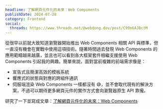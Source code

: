 ```yaml
---
headline: 了解網頁元件化的未來：Web Components
publishDate: 2024-07-28
category: Frontend
social:
  threads: https://www.threads.net/@webdong.dev/post/C99n6AJBctM
---
```


從很早以前就大致知道瀏覽器開始推出 Web Components 相關 API 與標準，但一直沒有機會在實戰中使用這項技術。隨著時間過去發現 Web Components 的應用範疇越來越廣，並且也可以看到各大框架套件相繼支援使用 Web Components 引起我的興趣。簡單來說，面對當前複雜的前端需求像是：

- 宣告式且簡潔高效的模板系統
- 響應式的狀態與對應的跨組件通訊
- 伺服端渲染 Web Components 一樣都沒有 😅，並不會取代現有的解決方案，不過可以期待更多網頁元件的實作方式會向瀏覽器原生 API 靠攏。

研究了一下並寫成文章：[了解網頁元件化的未來：Web Components](https://www.webdong.dev/post/future-of-the-web-native-web-components/)
